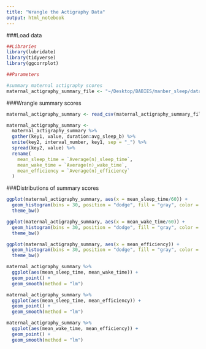 ```yaml
---
title: "Wrangle the Actigraphy Data"
output: html_notebook
---
```


###Load data
```r
##Libraries
library(lubridate)
library(tidyverse)
library(ggcorrplot)

##Parameters

#summary maternal actigraphy scores 
maternal_actigraphy_summary_file <- "~/Desktop/BABIES/manber_sleep/data/Actigraphy Export File_maternal_caregiving_02.21.18_SLEEPSUM.csv"
```

###Wrangle summary scores
```r
maternal_actigraphy_summary <- read_csv(maternal_actigraphy_summary_file)

maternal_actigraphy_summary <-
  maternal_actigraphy_summary %>% 
  gather(key1, value, duration:avg_sleep_b) %>% 
  unite(key2, interval_number, key1, sep = "_") %>% 
  spread(key2, value) %>% 
  rename(
    mean_sleep_time = `Average(n)_sleep_time`,
    mean_wake_time = `Average(n)_wake_time`,
    mean_efficiency = `Average(n)_efficiency`
  )
```

###Distributions of summary scores
```r
ggplot(maternal_actigraphy_summary, aes(x = mean_sleep_time/60)) +
  geom_histogram(bins = 30, position = "dodge", fill = "gray", color = "black") +
  theme_bw()

ggplot(maternal_actigraphy_summary, aes(x = mean_wake_time/60)) +
  geom_histogram(bins = 30, position = "dodge", fill = "gray", color = "black") +
  theme_bw()

ggplot(maternal_actigraphy_summary, aes(x = mean_efficiency)) +
  geom_histogram(bins = 30, position = "dodge", fill = "gray", color = "black") +
  theme_bw()
```

```r
maternal_actigraphy_summary %>% 
  ggplot(aes(mean_sleep_time, mean_wake_time)) +
  geom_point() +
  geom_smooth(method = "lm")

maternal_actigraphy_summary %>% 
  ggplot(aes(mean_sleep_time, mean_efficiency)) +
  geom_point() +
  geom_smooth(method = "lm")

maternal_actigraphy_summary %>% 
  ggplot(aes(mean_wake_time, mean_efficiency)) +
  geom_point() +
  geom_smooth(method = "lm")
```

